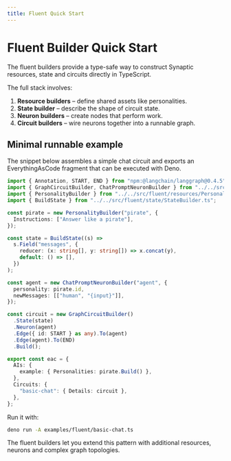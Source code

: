 ```yaml
---
title: Fluent Quick Start
---
```


# Fluent Builder Quick Start

The fluent builders provide a type-safe way to construct Synaptic resources, state and circuits directly in TypeScript.

The full stack involves:

1. **Resource builders** – define shared assets like personalities.
2. **State builder** – describe the shape of circuit state.
3. **Neuron builders** – create nodes that perform work.
4. **Circuit builders** – wire neurons together into a runnable graph.

## Minimal runnable example

The snippet below assembles a simple chat circuit and exports an EverythingAsCode fragment that can be executed with Deno.

```ts
import { Annotation, START, END } from "npm:@langchain/langgraph@0.4.5";
import { GraphCircuitBuilder, ChatPromptNeuronBuilder } from "../../src/fluent/circuits/_exports.ts";
import { PersonalityBuilder } from "../../src/fluent/resources/PersonalityBuilder.ts";
import { BuildState } from "../../src/fluent/state/StateBuilder.ts";

const pirate = new PersonalityBuilder("pirate", {
  Instructions: ["Answer like a pirate"],
});

const state = BuildState((s) =>
  s.Field("messages", {
    reducer: (x: string[], y: string[]) => x.concat(y),
    default: () => [],
  })
);

const agent = new ChatPromptNeuronBuilder("agent", {
  personality: pirate.id,
  newMessages: [["human", "{input}"]],
});

const circuit = new GraphCircuitBuilder()
  .State(state)
  .Neuron(agent)
  .Edge({ id: START } as any).To(agent)
  .Edge(agent).To(END)
  .Build();

export const eac = {
  AIs: {
    example: { Personalities: pirate.Build() },
  },
  Circuits: {
    "basic-chat": { Details: circuit },
  },
};
```

Run it with:

```bash
deno run -A examples/fluent/basic-chat.ts
```

The fluent builders let you extend this pattern with additional resources, neurons and complex graph topologies.
